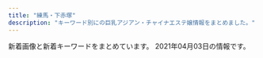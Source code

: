 ```yaml
---
title: "練馬・下赤塚"
description: "キーワード別にの巨乳アジアン・チャイナエステ嬢情報をまとめました。"
---
```


新着画像と新着キーワードをまとめています。
2021年04月03日の情報です。

<DmmAffiliateIns />
<KeywordTable
  shops={
    [
    {
        "station": "\u77f3\u795e\u4e95\u516c\u5712\u99c5\u5357\u53e3",
        "keywords": {},
        "url": "http://aroma-p.info/",
        "name": "AROMA PLAZA \u30a2\u30ed\u30de\u30d7\u30e9\u30b6",
        "img_links": []
    },
    {
        "keywords": {
            "82": 2,
            "D": 10,
            "87": 6,
            "C": 19,
            "85": 2,
            "88": 4
        },
        "name": "\u8d64\u3044\u82b1",
        "station": "\u6210\u5897\u99c54\u756a\u51fa\u53e3",
        "url": "http://www.akai-hana.esjp.info/",
        "img_links": [
            "http://www.akai-hana.esjp.info/img/slider/2.jpg",
            "http://www.akai-hana.esjp.info/img/info/r9.jpg",
            "http://www.akai-hana.esjp.info/files/005.jpg",
            "http://www.akai-hana.esjp.info/img/info/r2.jpg",
            "http://www.akai-hana.esjp.info/files/003.jpg",
            "http://www.akai-hana.esjp.info/files/006.jpg",
            "http://www.akai-hana.esjp.info/img/info/r4.jpg",
            "http://www.akai-hana.esjp.info/files/002.jpg",
            "http://www.akai-hana.esjp.info/img/pixta_5216568_M.jpg",
            "http://www.akai-hana.esjp.info/img/tel.png",
            "http://www.akai-hana.esjp.info/img/ttl_info.png",
            "http://www.akai-hana.esjp.info/img/pixta_5458114_M.jpg",
            "http://www.akai-hana.esjp.info/img/info/r6.jpg",
            "http://www.akai-hana.esjp.info/img/info/r7.jpg",
            "http://www.akai-hana.esjp.info/img/info.jpg",
            "http://www.akai-hana.esjp.info/img/btn_side_mobile.jpg",
            "http://www.akai-hana.esjp.info/img/goback.jpg",
            "http://www.akai-hana.esjp.info/img/imasia_7981159_M.jpg",
            "http://www.akai-hana.esjp.info/img/info/r1.jpg",
            "http://www.akai-hana.esjp.info/img/btn_blog.jpg",
            "http://www.akai-hana.esjp.info/img/slider/1.jpg",
            "http://www.akai-hana.esjp.info/img/pickup.jpg",
            "http://www.akai-hana.esjp.info/files/004.jpg",
            "http://www.akai-hana.esjp.info/files/001.jpg",
            "http://www.akai-hana.esjp.info/files/007.jpg",
            "http://www.akai-hana.esjp.info/img/info/r3.jpg",
            "http://www.akai-hana.esjp.info/img/ttl_news.png",
            "http://www.akai-hana.esjp.info/img/info/r8.jpg",
            "http://www.akai-hana.esjp.info/img/info/r5.jpg"
        ]
    },
    {
        "keywords": {},
        "name": "\u6e29",
        "url": "http://tenpo2.iest.info/",
        "station": "\u4e0a\u677f\u6a4b\u99c5\u5317\u53e3",
        "img_links": []
    },
    {
        "name": "\u512a\u30fb\u7f8e",
        "keywords": {},
        "url": "http://rose.este.work/",
        "img_links": [
            "http://rose.este.work/totop.png",
            "http://rose.este.work/r1.jpg",
            "http://rose.este.work/sys1.png",
            "http://rose.este.work/index-25.htm.jpg",
            "http://rose.este.work/re.jpg",
            "http://rose.este.work/r5.jpg",
            "http://rose.este.work/r3.jpg",
            "http://rose.este.work/index-1.htm.jpg",
            "http://rose.este.work/resize_1500-450.jpg",
            "http://rose.este.work/index-24.htm.jpg",
            "http://rose.este.work/unnamed.png",
            "http://rose.este.work/index-26.htm.jpg",
            "http://rose.este.work/r4.jpg",
            "http://rose.este.work/resize_250.png"
        ],
        "station": "\u6c5f\u53e4\u7530\u99c5\u5357\u53e3"
    },
    {
        "url": "http://www.es-kou.link/",
        "name": "\u7d05\u6708",
        "keywords": {},
        "img_links": [
            "http://www.es-kou.link/images/sys1.jpg",
            "http://www.es-kou.link/images/int2.png",
            "http://www.es-kou.link/images/int1.png",
            "http://www.es-kou.link/img/satomi1.jpg",
            "http://www.es-kou.link/images/sys2.jpg",
            "http://www.es-kou.link/images/s1.png",
            "http://www.es-kou.link/images/head.jpg",
            "http://www.es-kou.link/images/1.jpg",
            "http://www.es-kou.link/images/b1.jpg",
            "http://www.es-kou.link/images/sys3.png",
            "http://www.es-kou.link/images/b2.jpg",
            "http://www.es-kou.link/images/mobile.jpg",
            "http://www.es-kou.link/images/interior_t.jpg",
            "http://www.es-kou.link/images/info.png",
            "http://www.es-kou.link/images/news.jpg",
            "http://www.es-kou.link/img/nana1.jpg",
            "http://www.es-kou.link/images/staff_t.jpg",
            "http://www.es-kou.link/images/2.jpg",
            "http://www.es-kou.link/images/3.jpg",
            "http://www.es-kou.link/img/mimi1.jpg"
        ],
        "station": "\u4e0b\u8d64\u585a\u99c5\u5317\u53e3"
    },
    {
        "station": "\u7df4\u99ac\u99c5\u897f\u53e3",
        "name": "\u30ad\u30e9\u30ad\u30e9",
        "img_links": [
            "http://binrou.net/i/img/sta105.jpg",
            "http://binrou.net/i/img/sta109.jpg",
            "http://binrou.net/i/img/sta80.jpg",
            "http://binrou.net/i/img/r4.jpg",
            "http://binrou.net/i/img/sta114.jpg",
            "http://binrou.net/img/s119.jpg",
            "http://binrou.net/img/s115.jpg",
            "http://binrou.net/img/mo.png",
            "http://binrou.net/img/st117.jpg",
            "http://binrou.net/i/img/sta97.jpg",
            "http://binrou.net/i/img/sta115.jpg",
            "http://binrou.net/img/st112.jpg",
            "http://binrou.net/img/s114.jpg",
            "http://binrou.net/i/img/acc.jpg",
            "http://binrou.net/img/s117.jpg",
            "http://binrou.net/i/img/sta116.jpg",
            "http://binrou.net/img/acc.jpg",
            "http://binrou.net/i/img/sta94.jpg",
            "http://binrou.net/img/sta112.jpg",
            "http://binrou.net/img/pickup20.jpg",
            "http://binrou.net/img/s118.jpg",
            "http://binrou.net/img/sta114.jpg",
            "http://binrou.net/img/sta116.jpg",
            "http://binrou.net/i/img/sta117.jpg",
            "http://binrou.net/i/img/sta118.jpg",
            "http://binrou.net/img/sta115.jpg",
            "http://binrou.net/i/img/r2.jpg",
            "http://binrou.net/img/st119.jpg",
            "http://binrou.net/i/img/sta92.jpg",
            "http://binrou.net/i/img/r1.jpg",
            "http://binrou.net/i/img/sta111.jpg",
            "http://binrou.net/img/sta109.jpg",
            "http://binrou.net/i/img/sta88.jpg",
            "http://binrou.net/i/img/sta89.jpg",
            "http://binrou.net/i/img/r3.jpg",
            "http://binrou.net/img/fla.jpg",
            "http://binrou.net/img/s112.jpg",
            "http://binrou.net/i/img/st118.jpg",
            "http://binrou.net/i/img/sta100.jpg",
            "http://binrou.net/img/st116.jpg",
            "http://binrou.net/img/sta118.jpg",
            "http://binrou.net/img/st114.jpg",
            "http://binrou.net/img/st118.jpg",
            "http://binrou.net/img/sta117.jpg",
            "http://binrou.net/img/s116.jpg",
            "http://binrou.net/img/st115.jpg",
            "http://binrou.net/img/sta111.jpg",
            "http://binrou.net/i/img/sta108.jpg",
            "http://binrou.net/img/sta119.jpg",
            "http://binrou.net/i/img/sta104.jpg",
            "http://binrou.net/i/img/sta119.jpg",
            "http://binrou.net/i/img/sta98.jpg",
            "http://binrou.net/img/st111.jpg",
            "http://binrou.net/img/st109.jpg",
            "http://binrou.net/img/botton.jpg",
            "http://binrou.net/i/img/sta112.jpg",
            "http://binrou.net/img/s111.jpg"
        ],
        "url": "http://binrou.net/",
        "keywords": {
            "87": 4,
            "86": 4,
            "C": 17,
            "88": 1,
            "D": 2,
            "F": 1,
            "E": 6,
            "89": 1
        }
    },
    {
        "name": "\u82b1\u9ce5\u98a8\u6708",
        "station": "\u6210\u5897\u99c5",
        "img_links": [],
        "keywords": {},
        "url": "https://kachofugetsu.ests.jp/"
    },
    {
        "keywords": {
            "C": 13
        },
        "url": "http://www.e-rakuraku.info/",
        "name": "\u697d\u697d",
        "img_links": [
            "http://www.e-rakuraku.info/images/newfacet.png",
            "http://www.e-rakuraku.info/images/g0.jpg",
            "http://www.e-rakuraku.info/images/g1.jpg",
            "http://www.e-rakuraku.info/images/s2.png",
            "http://www.e-rakuraku.info/images/top.jpg",
            "http://www.e-rakuraku.info/images/s1.png",
            "http://www.e-rakuraku.info/images/g4.jpg",
            "http://www.e-rakuraku.info/images/tite-staff.png",
            "http://www.e-rakuraku.info/images/huiyuan.png",
            "http://www.e-rakuraku.info/images/g5.jpg",
            "http://www.e-rakuraku.info/images/g3.jpg",
            "http://www.e-rakuraku.info/images/g2.jpg",
            "http://www.e-rakuraku.info/images/tite-gallery.png",
            "http://www.e-rakuraku.info/images/newt.png",
            "http://www.e-rakuraku.info/images/mobile.png",
            "http://www.e-rakuraku.info/images/tel.png",
            "http://www.e-rakuraku.info/images/sr.png",
            "http://www.e-rakuraku.info/images/nei_03.jpg"
        ],
        "station": "\u4e2d\u6751\u6a4b\u99c5"
    },
    {
        "keywords": {},
        "url": "http://www.hi-msg.com/dansin/",
        "img_links": [
            "http://www.hi-msg.com/dansin/images/p-8.jpg",
            "http://www.hi-msg.com/dansin/images/s_news.jpg",
            "http://www.hi-msg.com/dansin/images/p-6-1.jpg",
            "http://www.hi-msg.com/dansin/images/p-2.jpg",
            "http://www.hi-msg.com/dansin/images/p-9-1.jpg",
            "http://www.hi-msg.com/dansin/images/top.jpg",
            "http://www.hi-msg.com/dansin/images/s_info.jpg",
            "http://www.hi-msg.com/dansin/images/mobile.jpg",
            "http://www.hi-msg.com/dansin/images/end1.jpg",
            "http://www.hi-msg.com/dansin/images/p-5.jpg",
            "http://www.hi-msg.com/dansin/images/p-5-1.jpg",
            "http://www.hi-msg.com/dansin/images/s_face.jpg",
            "http://www.hi-msg.com/dansin/images/nav.jpg",
            "http://www.hi-msg.com/dansin/images/p-9.jpg",
            "http://www.hi-msg.com/dansin/images/p-7.jpg",
            "http://www.hi-msg.com/dansin/images/s_pick.jpg",
            "http://www.hi-msg.com/dansin/images/top1.jpg",
            "http://www.hi-msg.com/dansin/images/p-6.jpg",
            "http://www.hi-msg.com/dansin/images/1.jpg",
            "http://www.hi-msg.com/dansin/images/p-2-1.jpg"
        ],
        "station": "\u3068\u304d\u308f\u53f0\u99c5\u5357\u53e3",
        "name": "\u6696\u5fc3"
    },
    {
        "img_links": [
            "http://www.relaxes.info/images/header_bg.png",
            "http://www.relaxes.info/up/uploads/2017071800271212.jpg",
            "http://www.relaxes.info/images/ttl_staff.png",
            "http://www.relaxes.info/images/rec.png",
            "http://www.relaxes.info/images/t2.png",
            "http://www.relaxes.info/images/t1.png",
            "http://www.relaxes.info/images/ttl_price.png",
            "http://www.relaxes.info/up/uploads/20180315212810me.jpg",
            "http://www.relaxes.info/images/price.jpg",
            "http://www.relaxes.info/images/ttl_qj.png",
            "http://www.relaxes.info/images/info.jpg",
            "http://www.relaxes.info/images/s1.png",
            "http://www.relaxes.info/up/uploads/20210313172020j.jpg"
        ],
        "url": "http://www.relaxes.info/",
        "station": "\u4e0a\u677f\u6a4b\u99c5\u5317\u53e3",
        "name": "\u8776",
        "keywords": {}
    },
    {
        "img_links": [
            "http://ginzaangel.esnavi.work/head.jpg",
            "http://ginzaangel.esnavi.work/s1.png",
            "http://ginzaangel.esnavi.work/2/uploadimg/1595657062.jpeg",
            "http://ginzaangel.esnavi.work/2/uploadimg/1615989115.jpeg",
            "http://ginzaangel.esnavi.work/2/uploadimg/1601829474.jpeg",
            "http://ginzaangel.esnavi.work/int1.png",
            "http://ginzaangel.esnavi.work/2/uploadimg/1615989033.jpeg",
            "http://ginzaangel.esnavi.work/sys2.jpg",
            "http://ginzaangel.esnavi.work/news.jpg",
            "http://ginzaangel.esnavi.work/staff_t.jpg",
            "http://ginzaangel.esnavi.work/sys1.jpg",
            "http://ginzaangel.esnavi.work/2/uploadimg/1615988934.jpeg",
            "http://ginzaangel.esnavi.work/2/uploadimg/1615988408.jpeg"
        ],
        "url": "http://ginzaangel.esnavi.work/",
        "name": "\u7df4\u99ac\u306e\u5929\u4f7f",
        "keywords": {
            "90": 3,
            "88": 2,
            "89": 1
        },
        "station": "\u7df4\u99ac\u99c5\u897f\u53e3"
    },
    {
        "keywords": {
            "D": 12,
            "85": 8,
            "88": 4
        },
        "name": "\u30b7\u30a8\u30b9\u30bf",
        "station": "\u5927\u6cc9\u5b66\u5712\u99c5\u5317\u53e3",
        "url": "http://siesta.ests.jp/",
        "img_links": [
            "http://siesta.ests.jp/photos/sites/39/2021/01/2021011116333298.jpg",
            "http://siesta.ests.jp/images/s-staff.jpg",
            "http://siesta.ests.jp/images/acc1.jpg",
            "http://siesta.ests.jp/images/mobile.jpg",
            "http://siesta.ests.jp/photos/sites/39/2021/01/2021011116333321.jpg",
            "http://siesta.ests.jp/images/pick.jpg",
            "http://siesta.ests.jp/images/info.jpg",
            "http://siesta.ests.jp/images/top.png",
            "http://siesta.ests.jp/images/news.jpg",
            "http://siesta.ests.jp/images/acc3.jpg",
            "http://siesta.ests.jp/images/s-recriut.jpg",
            "http://siesta.ests.jp/photos/sites/39/2021/01/2021011116333493.jpg",
            "http://siesta.ests.jp/images/mobile1.jpg",
            "http://siesta.ests.jp/images/acc4.jpg",
            "http://siesta.ests.jp/images/acc2.jpg"
        ]
    },
    {
        "keywords": {},
        "station": "\u7df4\u99ac\u99c5\u897f\u53e3",
        "img_links": [
            "http://sh-dafei.work/uploads/190130/1-1Z130162635508.jpg",
            "http://sh-dafei.work/uploads/180612/1-1P612160029349.jpg",
            "http://sh-dafei.work/uploads/171031/1-1G0311G531445.jpg",
            "http://sh-dafei.work/templets/default/pc/picture/s_news.png",
            "http://sh-dafei.work/templets/default/pc/picture/s_staff.png",
            "http://sh-dafei.work/uploads/181206/1-1Q2061250494E.jpg",
            "http://sh-dafei.work/uploads/190329/1-1Z329151011c7.jpg",
            "http://sh-dafei.work/uploads/181214/1-1Q214154222511.jpg",
            "http://sh-dafei.work/uploads/190924/1-1Z924151334121.jpg",
            "http://sh-dafei.work/uploads/190301/1-1Z30116320A41.jpg",
            "http://sh-dafei.work/templets/default/pc/picture/end1.jpg",
            "http://sh-dafei.work/uploads/200612/1-200612154534W8.jpg",
            "http://sh-dafei.work/uploads/191115/1-191115132040J2.jpg",
            "http://sh-dafei.work/uploads/171031/1-1G0311G556445.jpg",
            "http://sh-dafei.work/uploads/181206/1-1Q2061249563O.jpg",
            "http://sh-dafei.work/templets/default/pc/picture/face.png",
            "http://sh-dafei.work/uploads/200117/1-20011G614144B.jpg",
            "http://sh-dafei.work/uploads/180227/1-1P22G40S5448.jpg",
            "http://sh-dafei.work/uploads/allimg/180612/1-1P612160305350.jpg",
            "http://sh-dafei.work/uploads/181207/1-1Q20G35320X0.png",
            "http://sh-dafei.work/templets/default/pc/picture/staffs.png",
            "http://sh-dafei.work/uploads/171031/1-1G0311G4095M.jpg",
            "http://sh-dafei.work/uploads/171031/1-1G0311G344914.jpg",
            "http://sh-dafei.work/uploads/181207/1-1Q20G40K63R.jpg",
            "http://sh-dafei.work/uploads/181206/1-1Q2061253211D.jpg",
            "http://sh-dafei.work/uploads/171031/1-1G0311G505933.jpg",
            "http://sh-dafei.work/uploads/201113/1-20111314213cQ.jpg",
            "http://sh-dafei.work/uploads/201002/1-201002144Z11V.jpg",
            "http://sh-dafei.work/templets/default/pc/picture/s_pick.png",
            "http://sh-dafei.work/uploads/210326/1-210326140613257.jpg",
            "http://sh-dafei.work/uploads/190809/1-1ZP9125I01S.jpg",
            "http://sh-dafei.work/uploads/180612/1-1P6121601061c.jpg",
            "http://sh-dafei.work/uploads/210219/1-210219105500300.jpg",
            "http://sh-dafei.work/uploads/181206/1-1Q206125154224.jpg"
        ],
        "url": "http://sh-dafei.work/",
        "name": "\u5927\u5983"
    },
    {
        "station": "\u7df4\u99ac\u99c5\u897f\u53e3",
        "img_links": [
            "http://www.bishoujo.relaxmens.com/images/top003.png",
            "http://www.bishoujo.relaxmens.com/files/004.jpg",
            "http://www.bishoujo.relaxmens.com/images/nav-001.png",
            "http://www.bishoujo.relaxmens.com/files/007.jpg",
            "http://www.bishoujo.relaxmens.com/images/nav-005.png",
            "http://www.bishoujo.relaxmens.com/images/top02-left.png",
            "http://www.bishoujo.relaxmens.com/images/tel.png",
            "http://www.bishoujo.relaxmens.com/photo_news/upimg/69006605d742b90036_1.jpg",
            "http://www.bishoujo.relaxmens.com/photo_news/upimg/69006605d742b90036_2.jpg",
            "http://www.bishoujo.relaxmens.com/images/nav-003.png",
            "http://www.bishoujo.relaxmens.com/photo_news/upimg/69006605d742b90036_0.jpg",
            "http://www.bishoujo.relaxmens.com/images/osusume01.png",
            "http://www.bishoujo.relaxmens.com/images/top01.png",
            "http://www.bishoujo.relaxmens.com/images/nav-006.png",
            "http://www.bishoujo.relaxmens.com/files/008.jpg",
            "http://www.bishoujo.relaxmens.com/files/006.jpg",
            "http://www.bishoujo.relaxmens.com/images/nav-002.png",
            "http://www.bishoujo.relaxmens.com/images/nav-004.png"
        ],
        "name": "\u7f8e\u5c11\u5973\u5b66\u5712",
        "url": "http://www.bishoujo.relaxmens.com/",
        "keywords": {}
    },
    {
        "station": "\u7df4\u99ac\u99c5\u897f\u53e3",
        "img_links": [
            "http://ponfu-massage.work/img/sta39.jpg",
            "http://ponfu-massage.work/img/s41.jpg",
            "http://ponfu-massage.work/img/s39.jpg",
            "http://ponfu-massage.work/img/st45.jpg",
            "http://ponfu-massage.work/img/sta46.jpg",
            "http://ponfu-massage.work/i/img/sta47.jpg",
            "http://ponfu-massage.work/img/s43.jpg",
            "http://ponfu-massage.work/i/img/r4.jpg",
            "http://ponfu-massage.work/img/acc5.jpg",
            "http://ponfu-massage.work/i/img/r3.jpg",
            "http://ponfu-massage.work/img/acc7.jpg",
            "http://ponfu-massage.work/i/img/sta39.jpg",
            "http://ponfu-massage.work/i/img/sta42.jpg",
            "http://ponfu-massage.work/img/sta41.jpg",
            "http://ponfu-massage.work/img/st43.jpg",
            "http://ponfu-massage.work/img/s42.jpg",
            "http://ponfu-massage.work/img/sta42.jpg",
            "http://ponfu-massage.work/img/acc2.jpg",
            "http://ponfu-massage.work/img/acc9.jpg",
            "http://ponfu-massage.work/img/sta45.jpg",
            "http://ponfu-massage.work/i/img/sta46.jpg",
            "http://ponfu-massage.work/i/img/sta44.jpg",
            "http://ponfu-massage.work/img/s38.jpg",
            "http://ponfu-massage.work/img/sta44.jpg",
            "http://ponfu-massage.work/img/st30.jpg",
            "http://ponfu-massage.work/i/img/sta24.jpg",
            "http://ponfu-massage.work/img/sta47.jpg",
            "http://ponfu-massage.work/img/acc4.jpg",
            "http://ponfu-massage.work/img/acc3.jpg",
            "http://ponfu-massage.work/i/img/sta28.jpg",
            "http://ponfu-massage.work/img/acc6.jpg",
            "http://ponfu-massage.work/img/sta30.jpg",
            "http://ponfu-massage.work/img/st39.jpg",
            "http://ponfu-massage.work/img/st38.jpg",
            "http://ponfu-massage.work/img/st35.jpg",
            "http://ponfu-massage.work/i/img/r1.jpg",
            "http://ponfu-massage.work/i/img/sta41.jpg",
            "http://ponfu-massage.work/img/st41.jpg",
            "http://ponfu-massage.work/img/st42.jpg",
            "http://ponfu-massage.work/img/s45.jpg",
            "http://ponfu-massage.work/img/st47.jpg",
            "http://ponfu-massage.work/img/st46.jpg",
            "http://ponfu-massage.work/img/s47.jpg",
            "http://ponfu-massage.work/img/s44.jpg",
            "http://ponfu-massage.work/img/acc1.jpg",
            "http://ponfu-massage.work/img/acc8.jpg",
            "http://ponfu-massage.work/i/img/r2.jpg",
            "http://ponfu-massage.work/i/img/sta45.jpg",
            "http://ponfu-massage.work/i/img/sta30.jpg",
            "http://ponfu-massage.work/img/sta28.jpg",
            "http://ponfu-massage.work/img/sta43.jpg",
            "http://ponfu-massage.work/img/sta35.jpg",
            "http://ponfu-massage.work/i/img/st45.jpg",
            "http://ponfu-massage.work/img/sta38.jpg",
            "http://ponfu-massage.work/img/st28.jpg",
            "http://ponfu-massage.work/i/img/sta38.jpg",
            "http://ponfu-massage.work/img/acc10.jpg",
            "http://ponfu-massage.work/img/campian.jpg",
            "http://ponfu-massage.work/img/st18.jpg",
            "http://ponfu-massage.work/img/s46.jpg",
            "http://ponfu-massage.work/img/st44.jpg",
            "http://ponfu-massage.work/img/s30.jpg",
            "http://ponfu-massage.work/i/img/sta43.jpg",
            "http://ponfu-massage.work/img/botton.jpg"
        ],
        "keywords": {
            "F": 2,
            "86": 1,
            "87": 5,
            "84": 1,
            "85": 2,
            "88": 4,
            "C": 22,
            "89": 1,
            "D": 9,
            "E": 2
        },
        "url": "http://ponfu-massage.work/",
        "name": "\u30dd\u30f3\u30d5\u30fc"
    },
    {
        "name": "\u61a9",
        "station": "\u5927\u5c71\u99c5\u5357\u53e3",
        "url": "http://c-ikoi.work/",
        "img_links": [
            "http://c-ikoi.work/images/head.jpg",
            "http://c-ikoi.work/images/mobile.jpg",
            "http://c-ikoi.work/images/interior_t.jpg",
            "http://c-ikoi.work/images/sys2.jpg",
            "http://c-ikoi.work/images/tel.jpg",
            "http://c-ikoi.work/images/staff_t.jpg",
            "http://c-ikoi.work/img/aoi1.jpg",
            "http://c-ikoi.work/img/moe1.jpg",
            "http://c-ikoi.work/images/news.jpg",
            "http://c-ikoi.work/images/rec2.png",
            "http://c-ikoi.work/images/sys3.png",
            "http://c-ikoi.work/images/2.jpg",
            "http://c-ikoi.work/images/int3.png",
            "http://c-ikoi.work/images/int2.png",
            "http://c-ikoi.work/img/yuki1.jpg",
            "http://c-ikoi.work/images/3.jpg",
            "http://c-ikoi.work/images/line.png",
            "http://c-ikoi.work/img/rina1.jpg",
            "http://c-ikoi.work/images/4.jpg",
            "http://c-ikoi.work/images/rec1.png",
            "http://c-ikoi.work/images/1.jpg",
            "http://c-ikoi.work/images/int1.png",
            "http://c-ikoi.work/images/concept.jpg",
            "http://c-ikoi.work/images/sys1.jpg"
        ],
        "keywords": {}
    },
    {
        "url": "http://www.sugatabi.mesthe.com/",
        "keywords": {
            "D": 7,
            "84": 1,
            "C": 2,
            "86": 3,
            "85": 1,
            "87": 4
        },
        "img_links": [
            "http://www.sugatabi.mesthe.com/files/002.jpg",
            "http://www.sugatabi.mesthe.com/files/002-02.jpg",
            "http://www.sugatabi.mesthe.com/files/008-02.jpg",
            "http://www.sugatabi.mesthe.com/files/010.jpg",
            "http://www.sugatabi.mesthe.com/images/girl-z1.jpg",
            "http://www.sugatabi.mesthe.com/files/006-02.jpg",
            "http://www.sugatabi.mesthe.com/images/shop/shop04.jpg",
            "http://www.sugatabi.mesthe.com/images/shop/shop01.jpg",
            "http://www.sugatabi.mesthe.com/files/001.jpg",
            "http://www.sugatabi.mesthe.com/images/staff_line.png",
            "http://www.sugatabi.mesthe.com/files/010-02.jpg",
            "http://www.sugatabi.mesthe.com/images/shop/shop03.jpg",
            "http://www.sugatabi.mesthe.com/files/005.jpg",
            "http://www.sugatabi.mesthe.com/images/top.jpg",
            "http://www.sugatabi.mesthe.com/files/003.jpg",
            "http://www.sugatabi.mesthe.com/files/009-02.jpg",
            "http://www.sugatabi.mesthe.com/images/top_sche.png",
            "http://www.sugatabi.mesthe.com/images/mobile.jpg",
            "http://www.sugatabi.mesthe.com/files/004.jpg",
            "http://www.sugatabi.mesthe.com/files/003-02.jpg",
            "http://www.sugatabi.mesthe.com/images/shop/shop02.jpg",
            "http://www.sugatabi.mesthe.com/files/008.jpg",
            "http://www.sugatabi.mesthe.com/files/009.jpg",
            "http://www.sugatabi.mesthe.com/files/004-02.jpg",
            "http://www.sugatabi.mesthe.com/images/bj3.png",
            "http://www.sugatabi.mesthe.com/images/link_line.png",
            "http://www.sugatabi.mesthe.com/files/005-02.jpg",
            "http://www.sugatabi.mesthe.com/images/girl-z2.jpg",
            "http://www.sugatabi.mesthe.com/files/001-02.jpg",
            "http://www.sugatabi.mesthe.com/files/006.jpg"
        ],
        "station": "\u3068\u304d\u308f\u53f0\u99c5\u5357\u53e3",
        "name": "\u59ff\u7f8e"
    },
    {
        "url": "http://nymphe-est.biz/",
        "station": "\u6771\u6b66\u7df4\u99ac\u99c5\u5317\u53e3",
        "img_links": [
            "http://nymphe-est.biz/images/accl.jpg",
            "http://nymphe-est.biz/images/bul.jpg",
            "http://nymphe-est.biz/images/m6.png",
            "http://nymphe-est.biz/images/m4.png",
            "http://nymphe-est.biz/images/cg02.jpg",
            "http://nymphe-est.biz/images/tit5.jpg",
            "http://nymphe-est.biz/images/spt.png",
            "http://nymphe-est.biz/images/cg01.jpg",
            "http://nymphe-est.biz/images/m3.png",
            "http://nymphe-est.biz/images/top.png",
            "http://nymphe-est.biz/images/tm.jpg",
            "http://nymphe-est.biz/images/bur.jpg",
            "http://nymphe-est.biz/images/tit4.jpg",
            "http://nymphe-est.biz/images/m1.png",
            "http://nymphe-est.biz/images/stal.jpg",
            "http://nymphe-est.biz/images/tit2.jpg",
            "http://nymphe-est.biz/images/no.png",
            "http://nymphe-est.biz/images/tit3.jpg",
            "http://nymphe-est.biz/images/m5.png",
            "http://nymphe-est.biz/images/stat.jpg",
            "http://nymphe-est.biz/images/fla.jpg",
            "http://nymphe-est.biz/images/cg03.jpg",
            "http://nymphe-est.biz/images/m2.png",
            "http://nymphe-est.biz/images/tit6.jpg"
        ],
        "name": "\u59eb\u306e\u3086\u3073\u3055\u304d",
        "keywords": {
            "D": 2,
            "E": 1
        }
    },
    {
        "img_links": [
            "http://midori-massage.work/img/s54.png",
            "http://midori-massage.work/img/ss48.jpg",
            "http://midori-massage.work/img/ss13.jpg",
            "http://midori-massage.work/img/ss14.jpg",
            "http://midori-massage.work/img/ss4.jpg",
            "http://midori-massage.work/img/s57.png",
            "http://midori-massage.work/img/st57.jpg",
            "http://midori-massage.work/img/ss2.jpg",
            "http://midori-massage.work/i/img/ss35.jpg",
            "http://midori-massage.work/i/img/r2.jpg",
            "http://midori-massage.work/img/a3.jpg",
            "http://midori-massage.work/img/ss34.jpg",
            "http://midori-massage.work/img/ss30.jpg",
            "http://midori-massage.work/i/img/ss54.jpg",
            "http://midori-massage.work/img/ss39.jpg",
            "http://midori-massage.work/img/ss5.jpg",
            "http://midori-massage.work/img/ss26.jpg",
            "http://midori-massage.work/img/st55.jpg",
            "http://midori-massage.work/i/img/ss36.jpg",
            "http://midori-massage.work/i/img/ss53.jpg",
            "http://midori-massage.work/img/ss12.jpg",
            "http://midori-massage.work/img/ss52.jpg",
            "http://midori-massage.work/img/ss31.jpg",
            "http://midori-massage.work/img/ss46.jpg",
            "http://midori-massage.work/img/ss19.jpg",
            "http://midori-massage.work/img/ss28.jpg",
            "http://midori-massage.work/img/st49.jpg",
            "http://midori-massage.work/img/st54.jpg",
            "http://midori-massage.work/i/img/ss47.jpg",
            "http://midori-massage.work/img/st53.jpg",
            "http://midori-massage.work/i/img/ss38.jpg",
            "http://midori-massage.work/img/ss22.jpg",
            "http://midori-massage.work/img/ss56.jpg",
            "http://midori-massage.work/img/ss16.jpg",
            "http://midori-massage.work/img/ss25.jpg",
            "http://midori-massage.work/img/ss44.jpg",
            "http://midori-massage.work/img/st50.jpg",
            "http://midori-massage.work/img/st52.jpg",
            "http://midori-massage.work/img/ss6.jpg",
            "http://midori-massage.work/img/botton.jpg",
            "http://midori-massage.work/i/img/ss57.jpg",
            "http://midori-massage.work/img/ss29.jpg",
            "http://midori-massage.work/img/fla-2.jpg",
            "http://midori-massage.work/i/img/r1.jpg",
            "http://midori-massage.work/img/s53.png",
            "http://midori-massage.work/img/a1.jpg",
            "http://midori-massage.work/img/st056.jpg",
            "http://midori-massage.work/i/img/ss55.jpg",
            "http://midori-massage.work/img/ss43.jpg",
            "http://midori-massage.work/img/ss54.jpg",
            "http://midori-massage.work/img/ss47.jpg",
            "http://midori-massage.work/img/ss32.jpg",
            "http://midori-massage.work/img/ss8.jpg",
            "http://midori-massage.work/img/fla-1.jpg",
            "http://midori-massage.work/img/ss53.jpg",
            "http://midori-massage.work/img/ss45.jpg",
            "http://midori-massage.work/i/img/ss56.jpg",
            "http://midori-massage.work/img/s52.png",
            "http://midori-massage.work/img/s47.png",
            "http://midori-massage.work/img/ss55.jpg",
            "http://midori-massage.work/img/st47.jpg",
            "http://midori-massage.work/i/img/ss40.jpg",
            "http://midori-massage.work/img/s56.png",
            "http://midori-massage.work/img/ss33.jpg",
            "http://midori-massage.work/img/ss18.jpg",
            "http://midori-massage.work/img/ss23.jpg",
            "http://midori-massage.work/img/ss57.jpg",
            "http://midori-massage.work/img/mo.png",
            "http://midori-massage.work/img/ss1.jpg",
            "http://midori-massage.work/img/ss41.jpg",
            "http://midori-massage.work/img/ss40.jpg",
            "http://midori-massage.work/img/ss38.jpg",
            "http://midori-massage.work/img/ss17.jpg",
            "http://midori-massage.work/img/st56.jpg",
            "http://midori-massage.work/img/ss21.jpg",
            "http://midori-massage.work/img/ss50.jpg",
            "http://midori-massage.work/i/img/st52.jpg",
            "http://midori-massage.work/img/ss42.jpg",
            "http://midori-massage.work/img/ss49.jpg",
            "http://midori-massage.work/img/ss20.jpg",
            "http://midori-massage.work/img/s50.png",
            "http://midori-massage.work/img/s55.png",
            "http://midori-massage.work/i/img/ss52.jpg",
            "http://midori-massage.work/img/ss15.jpg",
            "http://midori-massage.work/img/s49.png",
            "http://midori-massage.work/img/ss37.jpg",
            "http://midori-massage.work/img/ss7.jpg",
            "http://midori-massage.work/img/ss24.jpg",
            "http://midori-massage.work/i/img/r0.jpg",
            "http://midori-massage.work/i/img/ss46.jpg",
            "http://midori-massage.work/img/ss3.jpg",
            "http://midori-massage.work/img/a2.jpg",
            "http://midori-massage.work/i/img/r3.jpg",
            "http://midori-massage.work/img/ss9.jpg",
            "http://midori-massage.work/img/ss51.jpg",
            "http://midori-massage.work/i/img/ss51.jpg",
            "http://midori-massage.work/img/ss36.jpg",
            "http://midori-massage.work/img/ss10.jpg",
            "http://midori-massage.work/img/ss35.jpg"
        ],
        "station": "\u8981\u753a\u99c55\u756a\u51fa\u53e3",
        "name": "\u7dd1",
        "keywords": {
            "C": 16,
            "89": 1,
            "88": 3,
            "D": 3,
            "E": 5,
            "87": 6,
            "F": 2
        },
        "url": "http://midori-massage.work/"
    },
    {
        "keywords": {
            "88": 1,
            "93": 1,
            "C": 4,
            "91": 3,
            "83": 2,
            "G": 1,
            "F": 4,
            "80": 1,
            "86": 1,
            "95": 1,
            "84": 1,
            "D": 2
        },
        "url": "http://lachesis.este88.com/",
        "station": "\u5927\u6cc9\u5b66\u5712\u99c5",
        "name": "\u30e9\u30b1\u30b7\u30b9\u5927\u6cc9\u5b66\u5712",
        "img_links": [
            "https://lachesis.este88.com/images/bg_header3.jpg",
            "https://lachesis.este88.com/images/bg_header.jpg",
            "https://lachesis.este88.com/gals/miho1.jpg",
            "https://lachesis.este88.com/gals/itika1.jpg",
            "http://lachesis.este88.com/gals/yuno1.jpg",
            "https://lachesis.este88.com/gals/tumugi1.jpg",
            "http://lachesis.este88.com/images/info5.jpg",
            "http://lachesis.este88.com/gals/itika1.jpg",
            "http://lachesis.este88.com/gals/tumugi3.jpg",
            "http://lachesis.este88.com/images/bg_header3.jpg",
            "http://lachesis.este88.com/gals/yuno2.jpg",
            "http://lachesis.este88.com/gals/mao2.jpg",
            "http://lachesis.este88.com/gals/narumi4.jpg",
            "http://lachesis.este88.com/gals/aoi1.jpg",
            "http://lachesis.este88.com/gals/miho2.jpg",
            "http://lachesis.este88.com/gals/minami1.jpg",
            "https://lachesis.este88.com/images/line.jpg",
            "http://lachesis.este88.com/gals/minami2.jpg",
            "http://lachesis.este88.com/gals/aoi2.jpg",
            "http://lachesis.este88.com/images/bg_header.jpg",
            "http://lachesis.este88.com/gals/miho3.jpg",
            "https://lachesis.este88.com/gals/maria1.jpg",
            "http://momipara.jp/img/link/momi234.jpg",
            "http://lachesis.este88.com/gals/miho1.jpg",
            "http://lachesis.este88.com/gals/itika2.jpg",
            "http://lachesis.este88.com/gals/mao1.jpg",
            "https://lachesis.este88.com/images/info5.jpg",
            "https://lachesis.este88.com/gals/rinnka1.jpg",
            "http://lachesis.este88.com/gals/miku1.jpg",
            "http://lachesis.este88.com/gals/rinnka4.jpg",
            "https://lachesis.este88.com/gals/mao1.jpg",
            "https://lachesis.este88.com/images/sysh3bar.png",
            "https://lachesis.este88.com/gals/minami1.jpg",
            "http://lachesis.este88.com/gals/narumi2.jpg",
            "http://lachesis.este88.com/gals/rinnka3.jpg",
            "http://lachesis.este88.com/gals/maria1.jpg",
            "http://lachesis.este88.com/gals/itika3.jpg",
            "http://lachesis.este88.com/gals/tumugi1.jpg",
            "http://lachesis.este88.com/gals/miku2.jpg",
            "http://lachesis.este88.com/gals/rinnka1.jpg",
            "http://lachesis.este88.com/images/sysh3bar.png",
            "http://lachesis.este88.com/gals/aoi3.jpg",
            "https://lachesis.este88.com/gals/miku1.jpg",
            "http://lachesis.este88.com/gals/narumi3.jpg",
            "http://lachesis.este88.com/gals/rinnka2.jpg",
            "http://lachesis.este88.com/gals/narumi1.jpg",
            "http://lachesis.este88.com/gals/tumugi2.jpg",
            "http://lachesis.este88.com/gals/miku3.jpg",
            "https://lachesis.este88.com/gals/yuno1.jpg",
            "https://lachesis.este88.com/gals/aoi1.jpg",
            "http://lachesis.este88.com/gals/yuno3.jpg",
            "https://lachesis.este88.com/gals/narumi1.jpg",
            "http://lachesis.este88.com/images/line.jpg"
        ]
    },
    {
        "station": "\u4e0b\u8d64\u585a\u99c5\u5317\u53e3",
        "keywords": {},
        "url": "http://www.hanaest.net/",
        "img_links": [
            "http://www.hanaest.net/images/s2.jpg",
            "http://www.hanaest.net/up/uploads/20161009222712tomo.jpg",
            "http://www.hanaest.net/up/uploads/20170621202142mimi.jpg",
            "http://www.hanaest.net/images/header_bg.png",
            "http://www.hanaest.net/images/ttl_qj.png",
            "http://www.hanaest.net/up/uploads/20171017081729nana.jpg",
            "http://www.hanaest.net/images/r1.jpg",
            "http://www.hanaest.net/up/uploads/20171005214644212.jpg",
            "http://www.hanaest.net/images/news.png",
            "http://www.hanaest.net/up/uploads/20161128220158nao.jpg",
            "http://www.hanaest.net/images/qj.png",
            "http://www.hanaest.net/images/ttl_staff.png",
            "http://www.hanaest.net/images/r2.jpg",
            "http://www.hanaest.net/images/ttl_price.png"
        ],
        "name": "\u83ef\uff5e\u306f\u306a\uff5e"
    },
    {
        "url": "http://moonlove.est-u.com/",
        "station": "\u7df4\u99ac\u99c5\u5317\u53e3",
        "keywords": {
            "C": 7
        },
        "name": "\u6708\u306e\u604b",
        "img_links": [
            "http://moonlove.est-u.com/images/s6.jpg",
            "http://moonlove.est-u.com/images/index_02.jpg",
            "http://moonlove.est-u.com/images/staff_09.jpg",
            "http://moonlove.est-u.com/images/index_07.jpg",
            "http://moonlove.est-u.com/images/s3.jpg",
            "http://moonlove.est-u.com/images/index3_06.jpg",
            "http://moonlove.est-u.com/staff/miki.jpg",
            "http://moonlove.est-u.com/images/index_04.jpg",
            "http://moonlove.est-u.com/images/index_14.jpg",
            "http://moonlove.est-u.com/staff/sakura.jpg",
            "http://moonlove.est-u.com/staff/kaori.jpg",
            "http://moonlove.est-u.com/images/index_13.jpg",
            "http://moonlove.est-u.com/images/index_19.jpg",
            "http://moonlove.est-u.com/images/index_12.jpg",
            "http://moonlove.est-u.com/images/s1.jpg",
            "http://moonlove.est-u.com/staff/nami.jpg",
            "http://moonlove.est-u.com/images/index_08.jpg",
            "http://moonlove.est-u.com/images/index_15.jpg",
            "http://moonlove.est-u.com/images/index_17.jpg",
            "http://moonlove.est-u.com/images/index_10.jpg",
            "http://moonlove.est-u.com/staff/ayumi.jpg",
            "http://moonlove.est-u.com/images/index_05.jpg",
            "http://moonlove.est-u.com/images/index2_06.jpg",
            "http://moonlove.est-u.com/images/index_16.jpg",
            "http://moonlove.est-u.com/images/s5.jpg",
            "http://moonlove.est-u.com/images/s4.jpg",
            "http://moonlove.est-u.com/images/index1_06.jpg",
            "http://moonlove.est-u.com/images/s8.jpg",
            "http://moonlove.est-u.com/images/icon_000.jpg"
        ]
    },
    {
        "station": "\u7df4\u99ac\u99c5\u5357\u53e3",
        "keywords": {
            "C": 7
        },
        "img_links": [
            "http://himawari.est-u.com/images/index_10.jpg",
            "http://himawari.est-u.com/images/index2_08.jpg",
            "http://himawari.est-u.com/images/a2.jpg",
            "http://himawari.est-u.com/staff/asuka.jpg",
            "http://himawari.est-u.com/staff/izumi.jpg",
            "http://himawari.est-u.com/images/index_02.jpg",
            "http://himawari.est-u.com/staff/yuki.jpg",
            "http://himawari.est-u.com/images/a1.jpg",
            "http://himawari.est-u.com/images/index_08.jpg",
            "http://himawari.est-u.com/images/down.jpg",
            "http://himawari.est-u.com/images/therpist.jpg",
            "http://himawari.est-u.com/staff/umi.jpg",
            "http://himawari.est-u.com/staff/nami.jpg",
            "http://himawari.est-u.com/staff/aiko.jpg",
            "http://himawari.est-u.com/images/index_04.jpg",
            "http://himawari.est-u.com/staff/sakura.jpg"
        ],
        "name": "\u3072\u307e\u308f\u308a",
        "url": "http://himawari.est-u.com/"
    },
    {
        "keywords": {},
        "img_links": [
            "http://c-sakura.work/images/tel.jpg",
            "http://c-sakura.work/images/3.jpg",
            "http://c-sakura.work/images/info.png",
            "http://c-sakura.work/images/interior_t.jpg",
            "http://c-sakura.work/images/1.jpg",
            "http://c-sakura.work/img/yuri1.jpg",
            "http://c-sakura.work/img/ami1.jpg",
            "http://c-sakura.work/images/news.png",
            "http://c-sakura.work/images/head.jpg",
            "http://c-sakura.work/images/sisu.png",
            "http://c-sakura.work/images/int2.png",
            "http://c-sakura.work/images/staff_t.jpg",
            "http://c-sakura.work/img/yuyu1.jpg",
            "http://c-sakura.work/images/sys1.png",
            "http://c-sakura.work/images/2.jpg",
            "http://c-sakura.work/images/mobile.jpg",
            "http://c-sakura.work/images/int1.png"
        ],
        "name": "\u9577\u4e45*\u3061\u3087\u3046\u304d\u3085\u3046",
        "url": "http://c-sakura.work/",
        "station": "\u4e0b\u8d64\u585a\u99c5\u5317\u53e3"
    },
    {
        "url": "http://www.es-yas.click/",
        "img_links": [
            "http://www.es-yas.click/images/sirase.jpg",
            "http://www.es-yas.click/images/sys1.png",
            "http://www.es-yas.click/images/tel.jpg",
            "http://www.es-yas.click/images/ac1.png",
            "http://www.es-yas.click/images/newface.png",
            "http://www.es-yas.click/images/info.png",
            "http://www.es-yas.click/img/riri1.jpg",
            "http://www.es-yas.click/images/news.jpg",
            "http://www.es-yas.click/images/interior_t.jpg",
            "http://www.es-yas.click/images/s1.png",
            "http://www.es-yas.click/images/2.jpg",
            "http://www.es-yas.click/images/head.jpg",
            "http://www.es-yas.click/img/sayuri1.jpg",
            "http://www.es-yas.click/images/3.jpg",
            "http://www.es-yas.click/images/int1.png",
            "http://www.es-yas.click/images/int2.png",
            "http://www.es-yas.click/images/1.jpg",
            "http://www.es-yas.click/img/mari1.jpg",
            "http://www.es-yas.click/images/staff_t.jpg",
            "http://www.es-yas.click/images/mobile.jpg",
            "http://www.es-yas.click/images/sys2.png"
        ],
        "station": "\u4e2d\u6751\u6a4b\u99c5\u5357\u53e3",
        "keywords": {},
        "name": "\u30b9\u30a6\u30a3\u30fc\u30c8"
    },
    {
        "url": "http://es-nerima.biz/",
        "station": "\u7df4\u99ac\u99c5\u5317\u53e3",
        "keywords": {},
        "img_links": [
            "http://es-nerima.biz/wp-content/uploads/2016/10/girl-1-300x450.jpg",
            "http://es-nerima.biz/wp-content/uploads/2016/10/g4.jpg",
            "http://es-nerima.biz/wp-content/themes/template-salon2/images/tel.png",
            "http://es-nerima.biz/wp-content/uploads/2016/10/g6.jpg",
            "http://es-nerima.biz/wp-content/themes/template-salon2/images/newface-ttl.png",
            "http://es-nerima.biz/wp-content/uploads/2016/10/g5-250x330.jpg",
            "http://es-nerima.biz/wp-content/uploads/2016/10/gallery3.jpg",
            "http://es-nerima.biz/wp-content/uploads/2016/10/g5.jpg",
            "http://es-nerima.biz/wp-content/themes/template-salon2/images/magazine.jpg",
            "http://es-nerima.biz/wp-content/themes/template-salon2/images/massage-de_88_31.jpg",
            "http://es-nerima.biz/wp-content/uploads/2016/10/g4-250x330.jpg",
            "http://cdn.dino-es.com/images/logo/88x31DinoEs.png",
            "http://es-nerima.biz/wp-content/themes/template-salon2/images/gallery1.jpg",
            "http://es-nerima.biz/wp-content/uploads/2016/10/mika.jpg",
            "http://es-nerima.biz/wp-content/themes/template-salon2/images/slider1.jpg",
            "http://es-nerima.biz/wp-content/uploads/2016/10/gallery8-600x600.jpg",
            "http://es-nerima.biz/wp-content/themes/template-salon2/images/pickup-ttl.png",
            "http://es-nerima.biz/wp-content/uploads/2016/10/gallery8.jpg",
            "http://es-nerima.biz/wp-content/themes/template-salon2/images/pickup-frame.png",
            "http://es-nerima.biz/wp-content/uploads/2016/10/camp-bnr.jpg",
            "http://es-nerima.biz/wp-content/uploads/2016/10/gallery7.jpg",
            "http://es-nerima.biz/wp-content/uploads/2016/10/gallery2.jpg",
            "http://es-nerima.biz/wp-content/uploads/2016/10/gallery5.jpg",
            "http://es-nerima.biz/wp-content/uploads/2016/10/g1-250x330.jpg",
            "http://es-nerima.biz/wp-content/uploads/2016/10/gallery6.jpg",
            "http://es-nerima.biz/wp-content/uploads/2016/10/girl-1-250x330.jpg",
            "http://es-nerima.biz/wp-content/uploads/2016/10/eri.jpg",
            "http://es-nerima.biz/wp-content/uploads/2016/10/g3.jpg",
            "http://es-nerima.biz/wp-content/uploads/2016/10/girl-1.jpg",
            "http://es-nerima.biz/wp-content/themes/template-salon2/images/news-ttl.png",
            "http://es-nerima.biz/wp-content/uploads/2016/10/eri-250x330.jpg",
            "http://es-nerima.biz/wp-content/themes/template-salon2/images/gallery4.jpg",
            "http://es-nerima.biz/wp-content/themes/template-salon2/images/gallery3.jpg",
            "http://es-nerima.biz/wp-content/uploads/2016/10/mika-250x330.jpg",
            "http://es-nerima.biz/wp-content/themes/template-salon2/images/gallery-ttl.png",
            "http://es-nerima.biz/wp-content/uploads/2016/10/g6-250x330.jpg",
            "http://es-nerima.biz/wp-content/themes/template-salon2/images/gallery2.jpg",
            "http://es-nerima.biz/wp-content/uploads/2016/10/g3-250x330.jpg",
            "http://es-nerima.biz/wp-content/uploads/2016/10/gallery1.jpg",
            "http://es-nerima.biz/wp-content/themes/template-salon2/images/camp-bnr.jpg"
        ],
        "name": "\u3046\u3089\u3089"
    },
    {
        "url": "http://margaret.ests.jp/",
        "keywords": {
            "87": 12,
            "88": 24,
            "85": 36,
            "E": 60,
            "86": 24,
            "D": 72
        },
        "name": "\u30de\u30fc\u30ac\u30ec\u30c3\u30c8",
        "img_links": [
            "http://margaret.ests.jp/images/s_staff.png",
            "http://margaret.ests.jp/images/s_service.png",
            "http://margaret.ests.jp/images/service4.jpg",
            "http://margaret.ests.jp/images/room2.jpg",
            "http://margaret.ests.jp/photos/sites/29/2020/06/202006301829174.jpeg",
            "http://margaret.ests.jp/photos/sites/29/2020/04/2020040205541033.jpg",
            "http://margaret.ests.jp/images/service1.jpg",
            "http://margaret.ests.jp/photos/sites/29/2020/05/202005281752578.jpg",
            "http://margaret.ests.jp/photos/sites/29/2020/03/2020032709162529.jpg",
            "http://margaret.ests.jp/photos/sites/29/2020/04/202004102157462.jpeg",
            "http://margaret.ests.jp/images/service2.jpg",
            "http://margaret.ests.jp/images/service3.jpg",
            "http://margaret.ests.jp/images/mobile.jpg",
            "http://margaret.ests.jp/images/room1.jpg",
            "http://margaret.ests.jp/photos/sites/29/2020/08/2020080615352994.jpeg",
            "http://margaret.ests.jp/images/room4.jpg",
            "http://margaret.ests.jp/photos/sites/29/2021/01/2021011511194654.jpg",
            "http://margaret.ests.jp/images/room3.jpg",
            "http://margaret.ests.jp/photos/sites/29/2020/06/2020062814010219.jpeg",
            "http://margaret.ests.jp/images/s_news.jpg",
            "http://margaret.ests.jp/images/info.jpg",
            "http://margaret.ests.jp/photos/sites/29/2020/04/202004081414540.jpg",
            "http://margaret.ests.jp/photos/sites/29/2020/08/2020082222274080.jpeg",
            "http://margaret.ests.jp/images/s_pick.jpg",
            "http://margaret.ests.jp/images/top.jpg",
            "http://margaret.ests.jp/photos/sites/29/2020/04/2020041014190824.jpg"
        ],
        "station": "\u685c\u53f0\u99c5\u5317\u53e3"
    },
    {
        "url": "http://anzu.abnavi.info/",
        "keywords": {},
        "name": "\u59eb",
        "img_links": [],
        "station": "\u6210\u5897\u99c5"
    },
    {
        "name": "ROSE",
        "url": "http://www.nerima-rose.com/",
        "keywords": {
            "C": 8
        },
        "img_links": [
            "http://www.nerima-rose.com/images/nav/nav-rec.jpg",
            "http://www.nerima-rose.com/images/shop/4/s1.jpg",
            "http://www.nerima-rose.com/images/staff/17/2/kina.jpg",
            "http://www.nerima-rose.com/images/index-rosa_02.jpg",
            "http://www.nerima-rose.com/images/aroma/r3.jpg",
            "http://www.nerima-rose.com/images/shop/h1.jpg",
            "http://www.nerima-rose.com/images/rosa-sys_09a.jpg",
            "http://www.nerima-rose.com/images/rosa-pindao_09.jpg",
            "http://www.nerima-rose.com/cgi-bin/topics/img/16-1.jpg",
            "http://www.nerima-rose.com/images/shop/3/sh1.jpg",
            "http://www.nerima-rose.com/images/aroma/r2.jpg",
            "http://www.nerima-rose.com/images/staff/17/2/nana.png",
            "http://www.nerima-rose.com/images/rosa-sys_04.jpg",
            "http://www.nerima-rose.com/images/images/sys2018_06.jpg",
            "http://www.nerima-rose.com/images/images/sys2018_03.jpg",
            "http://www.nerima-rose.com/images/aroma/r1.jpg",
            "http://www.nerima-rose.com/images/sys3.jpg",
            "http://www.nerima-rose.com/images/index-rosa_04.jpg",
            "http://www.nerima-rose.com/images/index-rosa_09.jpg",
            "http://www.nerima-rose.com/images/nav/nav-acc.jpg",
            "http://www.nerima-rose.com/images/staff/16/misaki2.jpg",
            "http://www.nerima-rose.com/images/staff/17/riri.jpg",
            "http://www.nerima-rose.com/images/rosa-pindao_07.jpg",
            "http://www.nerima-rose.com/images/staff/16/kaori2.jpg",
            "http://www.nerima-rose.com/images/staff/16/aya2.jpg",
            "http://www.nerima-rose.com/images/staff/17/2/ena.jpg",
            "http://www.nerima-rose.com/images/shop/11.jpg"
        ],
        "station": "\u7df4\u99ac\u99c5\u5357\u53e3"
    },
    {
        "name": "\u30aa\u30a2\u30b7\u30b9",
        "station": "\u6210\u5897\u99c5\u5357\u53e3",
        "url": "http://oasis.akasuri.xyz/",
        "img_links": [
            "http://oasis.akasuri.xyz/images/bar-staff.png",
            "http://oasis.akasuri.xyz/images/fotter.png",
            "http://oasis.akasuri.xyz/images/c-staff.png",
            "http://oasis.akasuri.xyz/staff/s1.jpg",
            "http://oasis.akasuri.xyz/images/bar-photo.png",
            "http://oasis.akasuri.xyz/staff/s2.jpg",
            "http://oasis.akasuri.xyz/images/b-tel.png",
            "http://oasis.akasuri.xyz/images/c-top.png",
            "http://oasis.akasuri.xyz/staff/s3.jpg",
            "http://oasis.akasuri.xyz/images/c-photo.png"
        ],
        "keywords": {}
    },
    {
        "station": "\u7df4\u99ac\u99c5\u897f\u53e3",
        "keywords": {},
        "name": "\u3064\u307c\u307f",
        "url": "https://salasa.tokyo/",
        "img_links": []
    },
    {
        "keywords": {
            "87": 1,
            "86": 3,
            "D": 4
        },
        "url": "http://www.seoul.esjp.info/",
        "img_links": [
            "http://www.seoul.esjp.info/img/nav-006.png",
            "http://www.seoul.esjp.info/files/004.jpg",
            "http://www.seoul.esjp.info/files/006.jpg",
            "http://www.seoul.esjp.info/img/change-001.png",
            "http://www.seoul.esjp.info/img/change-006.png",
            "http://www.seoul.esjp.info/files/007.jpg",
            "http://www.seoul.esjp.info/files/003.jpg",
            "http://www.seoul.esjp.info/img/head.png",
            "http://www.seoul.esjp.info/files/001.jpg",
            "http://www.seoul.esjp.info/img/nav-002.png",
            "http://www.seoul.esjp.info/files/005.jpg",
            "http://www.seoul.esjp.info/img/change-004.png",
            "http://www.seoul.esjp.info/img/nav-001.png",
            "http://www.seoul.esjp.info/img/change-003.png",
            "http://www.seoul.esjp.info/img/foot.png",
            "http://www.seoul.esjp.info/img/main-top01.png",
            "http://www.seoul.esjp.info/img/nav-003.png",
            "http://www.seoul.esjp.info/files/015.jpg",
            "http://www.seoul.esjp.info/files/008.jpg",
            "http://www.seoul.esjp.info/img/nav-004.png",
            "http://www.seoul.esjp.info/img/change-002.png",
            "http://www.seoul.esjp.info/files/011.jpg",
            "http://www.seoul.esjp.info/img/recuit.png",
            "http://www.seoul.esjp.info/files/012.jpg",
            "http://www.seoul.esjp.info/files/010.jpg",
            "http://www.seoul.esjp.info/img/main-top03.png",
            "http://www.seoul.esjp.info/files/013.jpg",
            "http://www.seoul.esjp.info/img/change-005.png",
            "http://www.seoul.esjp.info/img/nav-005.png"
        ],
        "name": "\u7652\u3057\u306e\u90e8\u5c4b",
        "station": "\u7df4\u99ac\u99c5\u897f\u53e3"
    }
]
}
/>
<DmmAffiliateScript />
